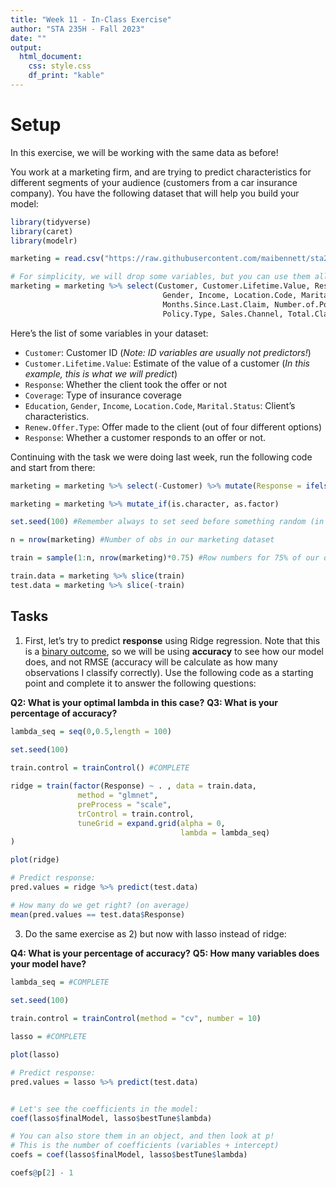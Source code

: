 ```yaml
---
title: "Week 11 - In-Class Exercise"
author: "STA 235H - Fall 2023"
date: ""
output: 
  html_document:
    css: style.css
    df_print: "kable"
---
```

<style type="text/css">
div.main-container {
  max-width: 1800px;
  margin-left: auto;
  margin-right: auto;
}

@media only screen and (max-width: 600px) {
   body {
      margin: 0;
      padding: 0;
   }
   .sample {
      width: 100%;
   }
}
</style>

# Setup

In this exercise, we will be working with the same data as before!

You work at a marketing firm, and are trying to predict characteristics for different segments of your audience (customers from a car insurance company). You have the following dataset that will help you build your model:


```r
library(tidyverse)
library(caret)
library(modelr)

marketing = read.csv("https://raw.githubusercontent.com/maibennett/sta235/main/exampleSite/content/Classes/Week10/1_ModelSelection/data/marketing.csv")

# For simplicity, we will drop some variables, but you can use them all afterward if you want!
marketing = marketing %>% select(Customer, Customer.Lifetime.Value, Response, Coverage, Education, EmploymentStatus,
                                  Gender, Income, Location.Code, Marital.Status, Monthly.Premium.Auto, 
                                  Months.Since.Last.Claim, Number.of.Policies,
                                  Policy.Type, Sales.Channel, Total.Claim.Amount, Renew.Offer.Type)
```

Here's the list of some variables in your dataset:

- `Customer`: Customer ID (*Note: ID variables are usually not predictors!*)
- `Customer.Lifetime.Value`: Estimate of the value of a customer (*In this example, this is what we will predict*)
- `Response`: Whether the client took the offer or not
- `Coverage`: Type of insurance coverage
- `Education`, `Gender`, `Income`, `Location.Code`, `Marital.Status`: Client's characteristics.
- `Renew.Offer.Type`: Offer made to the client (out of four different options)
- `Response`: Whether a customer responds to an offer or not.

Continuing with the task we were doing last week, run the following code and start from there:

```r
marketing = marketing %>% select(-Customer) %>% mutate(Response = ifelse(Response=="No", 0, 1))

marketing = marketing %>% mutate_if(is.character, as.factor)

set.seed(100) #Remember always to set seed before something random (in this case, sample())

n = nrow(marketing) #Number of obs in our marketing dataset

train = sample(1:n, nrow(marketing)*0.75) #Row numbers for 75% of our data (randomly selected)

train.data = marketing %>% slice(train)
test.data = marketing %>% slice(-train)

```

## Tasks

1) First, let's try to predict **response** using Ridge regression. Note that this is a <u>binary outcome</u>, so we will be using **accuracy** to see how our model does, and not RMSE (accuracy will be calculate as how many observations I classify correctly). Use the following code as a starting point and complete it to answer the following questions:

**Q2: What is your optimal lambda in this case?**
**Q3: What is your percentage of accuracy?**

```r
lambda_seq = seq(0,0.5,length = 100) 

set.seed(100)
  
train.control = trainControl() #COMPLETE

ridge = train(factor(Response) ~ . , data = train.data, 
               method = "glmnet",
               preProcess = "scale", 
               trControl = train.control, 
               tuneGrid = expand.grid(alpha = 0,
                                      lambda = lambda_seq)
)

plot(ridge)

# Predict response:
pred.values = ridge %>% predict(test.data)

# How many do we get right? (on average)
mean(pred.values == test.data$Response)

```


3) Do the same exercise as 2) but now with lasso instead of ridge:

**Q4: What is your percentage of accuracy?**
**Q5: How many variables does your model have?**


```r
lambda_seq = #COMPLETE

set.seed(100)
  
train.control = trainControl(method = "cv", number = 10)

lasso = #COMPLETE

plot(lasso)

# Predict response:
pred.values = lasso %>% predict(test.data)


# Let's see the coefficients in the model:
coef(lasso$finalModel, lasso$bestTune$lambda)

# You can also store them in an object, and then look at p!
# This is the number of coefficients (variables + intercept)
coefs = coef(lasso$finalModel, lasso$bestTune$lambda)

coefs@p[2] - 1

```
